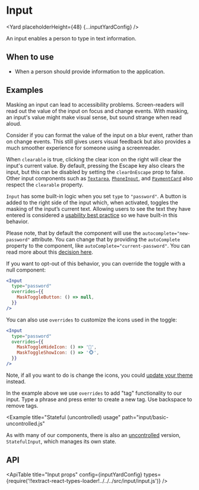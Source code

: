 <!--
Copyright (c) 2018-2020 Uber Technologies, Inc.

This source code is licensed under the MIT license found in the
LICENSE file in the root directory of this source tree.
-->






# Input

<Yard placeholderHeight={48} {...inputYardConfig} />

An input enables a person to type in text information.

## When to use

- When a person should provide information to the application.

## Examples

<Example title="Basic usage" path="input/basic-controlled.js">
  <BasicControlled />
</Example>

<Example title="States" path="input/available-states.js">
  <AvailableStates />
</Example>

<Example title="Sizes" path="input/sizes.js">
  <Sizes />
</Example>

<Example title="Enhancers" path="input/enhancers.js">
  <Enhancers />
</Example>

<Example title="MaskedInput" path="input/mask.js">
  <Mask />
</Example>

Masking an input can lead to accessibility problems. Screen-readers will read out the value of the input on focus and change events. With masking, an input's value might make visual sense, but sound strange when read aloud.

Consider if you can format the value of the input on a blur event, rather than on change events. This still gives users visual feedback but also provides a much smoother experience for someone using a screenreader.

<Example title="Clearable" path="input/clearable.js">
  <Clearable />
</Example>

When `clearable` is true, clicking the clear icon on the right will clear the input's current value. By default, pressing the Escape key also clears the input, but this can be disabled by setting the `clearOnEscape` prop to false.
Other input components such as [`Textarea`](/components/textarea), [`PhoneInput`](/components/phone-input), and [`PaymentCard`](/components/payment-card) also respect the `clearable` property.

<Example title="Input for passwords" path="input/password.js">
  <Password />
</Example>

`Input` has some built-in logic when you set `type` to `"password"`.
A button is added to the right side of the input which, when activated, toggles the masking of the inputʼs current text.
Allowing users to see the text they have entered is considered a [usability best practice](https://www.nngroup.com/articles/stop-password-masking/) so we have built-in this behavior.

Please note, that by default the component will use the `autocomplete="new-password"` attribute. You can change that by providing the `autoComplete` property to the component, like `autoComplete="current-password"`. You can read more about this [decision here](https://developer.mozilla.org/en-US/docs/Web/Security/Securing_your_site/Turning_off_form_autocompletion#Preventing_autofilling_with_autocompletenew-password).

If you want to opt-out of this behavior, you can override the toggle with a null component:

```jsx
<Input
  type="password"
  overrides={{
    MaskToggleButton: () => null,
  }}
/>
```

You can also use `overrides` to customize the icons used in the toggle:

```jsx
<Input
  type="password"
  overrides={{
    MaskToggleHideIcon: () => '🙈',
    MaskToggleShowIcon: () => '🐵',
  }}
/>
```

Note, if all you want to do is change the icons, you could [update your theme](/guides/theming/#customizing-icons) instead.

<Example title="Overrides usage" path="input/overrides.js">
  <Customization />
</Example>

<Example title="Focus and ref" path="input/focus.js">
  <Focus />
</Example>

<Example title="Create/Delete Tags" path="input/with-tags.js">
  <WithTags />
</Example>

In the example above we use `overrides` to add "tag" functionality to our input. Type a phrase and press enter to create a new tag. Use backspace to remove tags.

<Example title="Combined with a Select component" path="input/with-select.js">
  <WithSelect />
</Example>

<Example
  title="Stateful (uncontrolled) usage"
  path="input/basic-uncontrolled.js"
>
  <BasicUncontrolled />
</Example>

As with many of our components, there is also an [uncontrolled](https://reactjs.org/docs/uncontrolled-components.html) version, `StatefulInput`, which manages its own state.

## API

<ApiTable
  title="Input props"
  config={inputYardConfig}
  types={require('!!extract-react-types-loader!../../../src/input/input.js')}
/>

<Exports component={InputExports} title="Input exports" path="baseui/input" />
